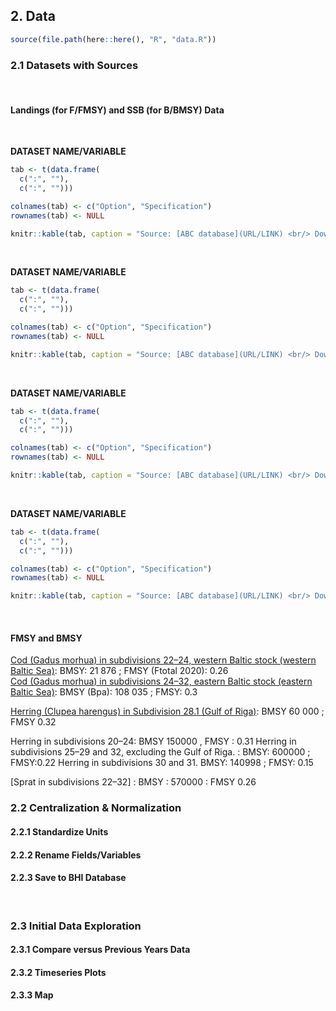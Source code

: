 
## 2. Data

```r
source(file.path(here::here(), "R", "data.R"))
```

### 2.1 Datasets with Sources
<br/>

#### Landings (for F/FMSY) and SSB (for B/BMSY) Data
<br/>

**DATASET NAME/VARIABLE**  
<!-- dataset save location BHI_share/2.0/Goals/ -->

```r
tab <- t(data.frame(
  c(":", ""), 
  c(":", "")))

colnames(tab) <- c("Option", "Specification")
rownames(tab) <- NULL

knitr::kable(tab, caption = "Source: [ABC database](URL/LINK) <br/> Downloaded DATE by NAME")
```
<br/>

**DATASET NAME/VARIABLE**  
<!-- dataset save location BHI_share/2.0/Goals/ -->

```r
tab <- t(data.frame(
  c(":", ""), 
  c(":", "")))

colnames(tab) <- c("Option", "Specification")
rownames(tab) <- NULL

knitr::kable(tab, caption = "Source: [ABC database](URL/LINK) <br/> Downloaded DATE by NAME")
```
<br/>

**DATASET NAME/VARIABLE**  
<!-- dataset save location BHI_share/2.0/Goals/ -->

```r
tab <- t(data.frame(
  c(":", ""), 
  c(":", "")))

colnames(tab) <- c("Option", "Specification")
rownames(tab) <- NULL

knitr::kable(tab, caption = "Source: [ABC database](URL/LINK) <br/> Downloaded DATE by NAME")
```
<br/>

**DATASET NAME/VARIABLE**  
<!-- dataset save location BHI_share/2.0/Goals/ -->

```r
tab <- t(data.frame(
  c(":", ""), 
  c(":", "")))

colnames(tab) <- c("Option", "Specification")
rownames(tab) <- NULL

knitr::kable(tab, caption = "Source: [ABC database](URL/LINK) <br/> Downloaded DATE by NAME")
```
<br/>

#### FMSY and BMSY

[Cod (Gadus morhua) in subdivisions 22–24, western Baltic stock (western Baltic Sea)](http://ices.dk/sites/pub/Publication%20Reports/Advice/2019/2019/cod.27.22-24.pdf): BMSY: 21 876 ; FMSY (Ftotal 2020): 0.26  
[Cod (Gadus morhua) in subdivisions 24–32, eastern Baltic stock (eastern Baltic Sea)](http://ices.dk/sites/pub/Publication%20Reports/Advice/2019/2019/cod.27.24-32.pdf): BMSY (Bpa): 108 035 ; FMSY: 0.3  

[Herring (Clupea harengus) in Subdivision 28.1 (Gulf of Riga)](http://ices.dk/sites/pub/Publication%20Reports/Advice/2019/2019/her.27.28.pdf): BMSY 60 000 ; FMSY 0.32

Herring in subdivisions 20–24: BMSY 150000 , FMSY : 0.31
Herring in subdivisions 25–29 and 32, excluding the Gulf of Riga. : BMSY: 600000 ; FMSY:0.22
Herring in subdivisions 30 and 31. BMSY: 140998 ; FMSY: 0.15


[Sprat in subdivisions 22–32] : BMSY : 570000 : FMSY 0.26



### 2.2 Centralization & Normalization

#### 2.2.1 Standardize Units

#### 2.2.2 Rename Fields/Variables

#### 2.2.3 Save to BHI Database

<br/>

### 2.3 Initial Data Exploration

#### 2.3.1 Compare versus Previous Years Data

#### 2.3.2 Timeseries Plots

#### 2.3.3 Map


